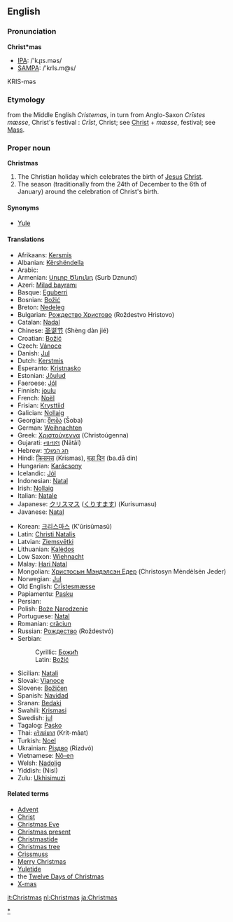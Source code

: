 ==English==

===Pronunciation===
'''Christ*mas'''
*[[IPA]]: /'kɻɪs.məs/
*[[SAMPA]]: /'krIs.m@s/
KRIS-məs

===Etymology===
from the Middle English ''Cristemas'', in turn from Anglo-Saxon ''Cr&#x012B;stes mæsse'', Christ's festival  : ''Cr&#x012B;st'', Christ; see [[Christ]] + ''mæsse'', festival; see [[Mass]].

===Proper noun===
'''Christmas'''

# The Christian holiday which celebrates the birth of [[Jesus]] [[Christ]].
# The season (traditionally from the 24th of December to the 6th of January) around the celebration of Christ's birth.

====Synonyms====
*[[Yule]]

====Translations====
{{top}}
*Afrikaans: [[Kersmis]]
*Albanian: [[Kërshëndella]]
*Arabic: {{ARchar|[[عيد الميلاد]]}}
*Armenian: [[Սուրբ Ծնունդ]] (Surb Dznund)
*Azeri: [[Milad bayramı]]
*Basque: [[Eguberri]]
*Bosnian: [[Božić#Bosnian|Božić]] {{m}}
*Breton: [[Nedeleg]]
*Bulgarian: [[Рождество Христово]] (Roždestvo Hristovo)
*Catalan: [[Nadal]]
*Chinese: [[圣诞节]] (Shèng dàn jié)
*Croatian: [[Božić#Croatian|Božić]] {{m}}
*Czech: [[Vánoce]]
*Danish: [[Jul]]
*Dutch: [[Kerstmis]]
*Esperanto: [[Kristnasko]]
*Estonian: [[Jõulud]]
*Faeroese: [[Jól]]
*Finnish: [[joulu]]
*French: [[Noël]]
*Frisian: [[Krysttiid]]
*Galician: [[Nollaig]]
*Georgian: [[შობა]] (Šoba)
*German: [[Weihnachten]]
*Greek: [[Χριστούγεννα]] (Christoúgenna)
*Gujarati: [[નાતાલ]] (Nātāl)
*Hebrew: [[חג המולד]]
*Hindi: [[क्रिसमस]] (Krismas), [[बड़ा दिन]] (ba.dā din)
*Hungarian: [[Karácsony]]
*Icelandic: [[Jól]]
*Indonesian: [[Natal]]
*Irish: [[Nollaig]]
*Italian: [[Natale]]
*Japanese: [[クリスマス]] ([[くりすます]]) (Kurisumasu)
*Javanese: [[Natal]]
{{mid}}
*Korean: [[크리스마스]] (K'ŭrisŭmasŭ)
*Latin: [[Christi Natalis]]
*Latvian: [[Ziemsvētki]]
*Lithuanian: [[Kalėdos]]
*Low Saxon: [[Wiehnacht]]
*Malay: [[Hari Natal]]
*Mongolian: [[Христосын Мэндэлсэн Едeр]] (Christosyn Mėndėlsėn Jeder)
*Norwegian: [[Jul]]
*Old English: [[Crīstesmæsse]]
*Papiamentu: [[Pasku]]
*Persian: {{FAchar|[[ﺡﻴﺴﻤ ﺩﻻﻴﻤﺩﻴﻋ]]}}
*Polish: [[Boże Narodzenie]]
*Portuguese: [[Natal]]
*Romanian: [[crăciun]]
*Russian: [[Рождество]] (Roždestvó)
*Serbian:
*:Cyrillic: [[Божић#Serbian|Божић]] {{m}}
*:Latin: [[Božić#Serbian|Božić]] {{m}}
*Sicilian: [[Natali]]
*Slovak: [[Vianoce]]
*Slovene: [[Božičen]]
*Spanish: [[Navidad]]
*Sranan: [[Bedaki]]
*Swahili: [[Krismasi]]
*Swedish: [[jul]] {{c}}
*Tagalog: [[Pasko]]
*Thai: [[คริสต์มาส]] (Krít-mâat)
*Turkish: [[Noel]]
*Ukrainian: [[Різдво]] (Rizdvó)
*Vietnamese: [[Nô-en]]
*Welsh: [[Nadolig]]
*Yiddish: (Nisl)
*Zulu: [[Ukhisimuzi]]
{{bottom}}

====Related terms====
*[[Advent]]
*[[Christ]]
*[[Christmas Eve]]
*[[Christmas present]]
*[[Christmastide]]
*[[Christmas tree]]
*[[Crissmuss]]
*[[Merry Christmas]]
*[[Yuletide]]
*the [[Twelve Days of Christmas]]
*[[X-mas]]

[[Category:Christmas|*]] 
[[it:Christmas]]
[[nl:Christmas]]
[[ja:Christmas]]